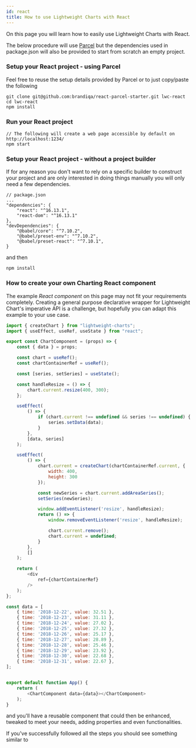 ```yaml
---
id: react
title: How to use Lightweight Charts with React
---
```


On this page you will learn how to easily use Lightweight Charts with React.

The below procedure will use [Parcel](https://github.com/brandiqa/react-parcel-starter) but the dependencies used in package.json will also be provided to start from scratch an empty project.


### Setup your React project - using Parcel

Feel free to reuse the setup details provided by Parcel or to just copy/paste the following

```
git clone git@github.com:brandiqa/react-parcel-starter.git lwc-react
cd lwc-react
npm install
```

### Run your React project

```
// The following will create a web page accessible by default on http://localhost:1234/
npm start
```

### Setup your React project - without a project builder
If for any reason you don't want to rely on a specific builder to construct your project and are only interested in doing things manually you will only need a few dependencies.
```
// package.json
...
"dependencies": {
    "react": "^16.13.1",
    "react-dom": "^16.13.1"
},
"devDependencies": {
	"@babel/core": "^7.10.2",
	"@babel/preset-env": "^7.10.2",
	"@babel/preset-react": "^7.10.1",
}
```
and then
```
npm install
```

### How to create your own Charting React component

The example _React component_ on this page may not fit your requirements completely. Creating a general purpose declarative wrapper for Lightweight Chart's imperative API is a challenge, but hopefully you can adapt this example to your use case.

```javascript
import { createChart } from "lightweight-charts";
import { useEffect, useRef, useState } from "react";

export const ChartComponent = (props) => {
	const { data } = props;

	const chart = useRef();
	const chartContainerRef = useRef();

	const [series, setSeries] = useState();

	const handleResize = () => {
		chart.current.resize(400, 300);
	};

	useEffect(
		() => {
			if (chart.current !== undefined && series !== undefined) {
				series.setData(data);
			}
		},
		[data, series]
	);

	useEffect(
		() => {
			chart.current = createChart(chartContainerRef.current, {
				width: 400,
				height: 300
			});

			const newSeries = chart.current.addAreaSeries();
			setSeries(newSeries);

			window.addEventListener('resize', handleResize);
			return () => {
				window.removeEventListener('resize', handleResize);

				chart.current.remove();
				chart.current = undefined;
			}
		},
		[]
	);

	return (
		<div
			ref={chartContainerRef}
		/>
	);
};

const data = [
	{ time: '2018-12-22', value: 32.51 },
	{ time: '2018-12-23', value: 31.11 },
	{ time: '2018-12-24', value: 27.02 },
	{ time: '2018-12-25', value: 27.32 },
	{ time: '2018-12-26', value: 25.17 },
	{ time: '2018-12-27', value: 28.89 },
	{ time: '2018-12-28', value: 25.46 },
	{ time: '2018-12-29', value: 23.92 },
	{ time: '2018-12-30', value: 22.68 },
	{ time: '2018-12-31', value: 22.67 },
];


export default function App() {
	return (
		<ChartComponent data={data}></ChartComponent>
	);
}

```

and you'll have a reusable component that could then be enhanced, tweaked to meet your needs, adding properties and even functionalities.

If you've successfully followed all the steps you should see something similar to


<ChartComponent/>